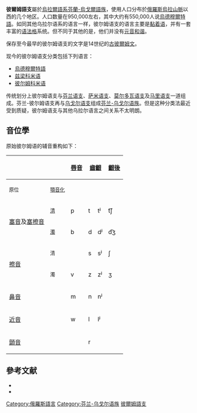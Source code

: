 {{Infobox Language family
  |name=彼爾姆語支
  |ethnicity={{le|彼尔姆人|Permians}}
  |region={{RUS}}[[烏拉山脈|烏拉山脈]]的山脚下
  |familycolor=Uralic
  |fam1=[[烏拉爾語系|烏拉爾語系]]
  |fam2=[[芬蘭-烏戈爾語族|芬蘭-烏戈爾語族]]
  |child1=[[科米語|科米語]]
  |child2=[[烏德穆爾特語|烏德穆爾特語]]
  |glotto=perm1256
  |glottorefname=Permian
  |map=Permic languages.png
  |mapcaption=彼尔姆语支分布图（Komi：科米语，Udmurt：乌德穆尔特语）
}}
'''彼爾姆語支'''屬於[[烏拉爾語系|烏拉爾語系]][[芬蘭-烏戈爾語族|芬蘭-烏戈爾語族]]，使用人口分布於[[俄羅斯|俄羅斯]][[烏拉山脈|烏拉山脈]]以西的几个地区。人口数量在950,000左右，其中大约有550,000人说[[烏德穆爾特語|烏德穆爾特語]]。如同其他乌拉尔语系的语言一样，彼尔姆语支的语言主要是[[黏着语|黏着语]]，并有一套丰富的[[格_(语法)|语法格]]系统。但不同于其他的是，他们并没有[[元音和谐|元音和谐]]。

保存至今最早的彼尔姆语支的文字是14世纪的[[古彼爾姆文|古彼爾姆文]]。

现今的彼尔姆语支分类包括下列语言：
* [[烏德穆爾特語|烏德穆爾特語]]
* [[科米-茲梁語|兹梁科米语]]
* [[彼尔姆科米语|彼尔姆科米语]]

传统划分上彼尔姆语支与[[芬兰语支|芬兰语支]]、[[萨米语支|萨米语支]]、[[莫尔多瓦语支|莫尔多瓦语支]]及[[马里语|马里语支]]一道组成{{le|芬兰-彼尔姆语支|Finno-Permic languages}}。芬兰-彼尔姆语支再与[[乌戈尔语支|乌戈尔语支]]组成[[芬兰-乌戈尔语族|芬兰-乌戈尔语族]]。但是这种分类法最近受到质疑，彼尔姆语支与其他乌拉尔语言之间关系不太明朗。

== 音位學 ==
原始彼尔姆语的辅音重构如下{{sfn|Bartens|2000|p=33}}{{sfn|Csúcs|2005|pp=101–102}}：

{|class="wikitable IPA" border="1"
|-
! rowspan="2" colspan="2"|
! rowspan="2"| [[唇音|唇音]]
! colspan="2"| [[齒齦音|齒齦]]
! rowspan="2"| [[齒齦後音|齦後]]
! rowspan="2"| [[硬顎音|硬顎]]
! rowspan="2"| [[軟顎音|軟顎]]
|-
! <small>原位</small>
! <small>[[顎音化|顎音化]]</small>
|-
! rowspan="2"| [[塞音|塞音]]及[[塞擦音|塞擦音]]
! <small>[[清音|清]]</small>
| p || t || tʲ || t͡ʃ || t͡ɕ || k
|-
! <small>[[濁音|濁]]</small>
| b || d || dʲ || d͡ʒ || d͡ʑ || ɡ
|-
! rowspan="2"| [[擦音|擦音]]
! <small>清</small>
| || s || sʲ || ʃ || ||
|-
! <small>濁</small>
| v || z || zʲ || ʒ || ||
|-
! colspan="2"| [[鼻音_(辅音)|鼻音]]
| m || n || nʲ || || || ŋ
|-
! colspan="2"| [[近音|近音]]
| w || l || lʲ || || j ||
|-
! colspan="2"| [[顫音|顫音]]
| || r || || || ||
|}

== 參考文献 ==
* {{cite book |title=Permiläisten kielten rakenne ja kehitys |last=Bartens |first=Raija |year=2000 |publisher=Suomalais-Ugrilainen Seura |location=Helsinki |language=fi |isbn=952-5150-55-0}}
* {{cite book |last=Csúcs |first=Sándor |title=Die Rekonstruktion der permischen Grundsprache |year=2005 |series=Bibliotheca Uralica |volume=13 |language=de |publisher=Akadémiai Kiadó |location=Budapest |isbn=963-05-8184-1}}
{{Reflist|30em}}

{{乌拉尔语系}}
{{Authority control}}

[[Category:俄羅斯語言|Category:俄羅斯語言]]
[[Category:芬兰-乌戈尔语族|Category:芬兰-乌戈尔语族]]
[[Category:彼爾姆語支|]]